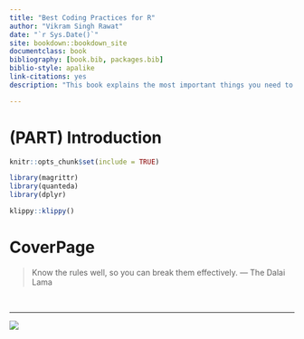 ```yaml
--- 
title: "Best Coding Practices for R"
author: "Vikram Singh Rawat"
date: "`r Sys.Date()`"
site: bookdown::bookdown_site
documentclass: book
bibliography: [book.bib, packages.bib]
biblio-style: apalike
link-citations: yes
description: "This book explains the most important things you need to know while you are writing production level R code."

---
```


# (PART) Introduction {-}


```r

knitr::opts_chunk$set(include = TRUE)

library(magrittr)
library(quanteda)
library(dplyr)

klippy::klippy()
```

# CoverPage {-}

> Know the rules well, so you can break them effectively. 
> --- The Dalai Lama

<br/>

***


![](figures/cover.png)